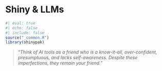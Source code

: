 # Shiny & LLMs {#sec-shiny-llm .unnumbered}

```r
#| eval: true 
#| echo: false 
#| include: false
source("_common.R")
library(shinypak)
```

> "*Think of AI tools as a friend who is a know-it-all, over-confident, presumptuous, and lacks self-awareness. Despite these imperfections, they remain your friend.*"